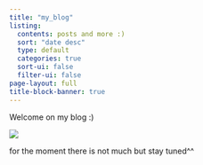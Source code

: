```yaml
---
title: "my_blog"
listing:
  contents: posts and more :)
  sort: "date desc"
  type: default
  categories: true
  sort-ui: false
  filter-ui: false
page-layout: full
title-block-banner: true
---
```


Welcome on my blog :)

![](images/DAsjfPjXkAIBoET.jpg)

for the moment there is not much but stay tuned\^\^
